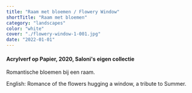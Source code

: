 ```yaml
---
title: "Raam met bloemen / Flowery Window"
shortTitle: "Raam met bloemen"
category: "landscapes"
color: "white"
cover: "./flowery-window-1-001.jpg"
date: "2022-01-01"
---
```

    
#### Acrylverf op Papier, 2020, Saloni's eigen collectie
Romantische bloemen bij een raam.

    
English: Romance of the flowers hugging a window, a tribute to Summer.